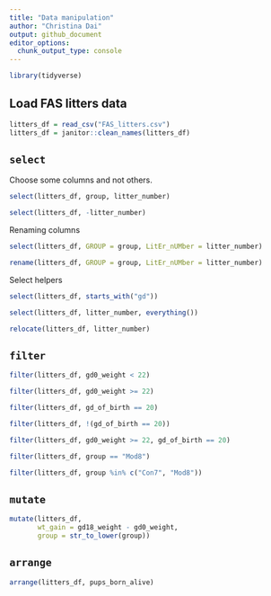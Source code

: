 ```yaml
---
title: "Data manipulation"
author: "Christina Dai"
output: github_document
editor_options: 
  chunk_output_type: console
---
```


```r
library(tidyverse)
```

## Load FAS litters data

```r
litters_df = read_csv("FAS_litters.csv")
litters_df = janitor::clean_names(litters_df)
```

## `select`

Choose some columns and not others.

```r
select(litters_df, group, litter_number)
```

```r
select(litters_df, -litter_number)
```

Renaming columns

```r
select(litters_df, GROUP = group, LitEr_nUMber = litter_number)
```

```r
rename(litters_df, GROUP = group, LitEr_nUMber = litter_number)
```

Select helpers

```r
select(litters_df, starts_with("gd"))
```

```r
select(litters_df, litter_number, everything())
```

```r
relocate(litters_df, litter_number)
```

## `filter`

```r
filter(litters_df, gd0_weight < 22)
```

```r
filter(litters_df, gd0_weight >= 22)
```

```r
filter(litters_df, gd_of_birth == 20)
```

```r
filter(litters_df, !(gd_of_birth == 20))
```

```r
filter(litters_df, gd0_weight >= 22, gd_of_birth == 20)
```

```r
filter(litters_df, group == "Mod8")
```

```r
filter(litters_df, group %in% c("Con7", "Mod8"))
```

## `mutate`

```r
mutate(litters_df, 
       wt_gain = gd18_weight - gd0_weight,
       group = str_to_lower(group))
```

## `arrange`

```r
arrange(litters_df, pups_born_alive)
```










